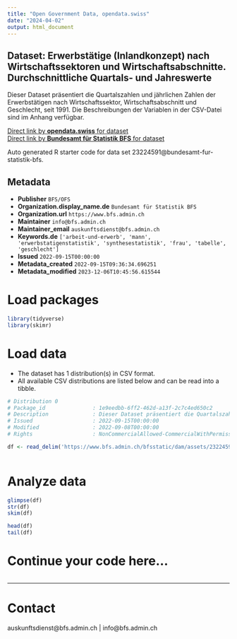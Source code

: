 ```yaml
---
title: "Open Government Data, opendata.swiss"
date: "2024-04-02"
output: html_document
---
```


## Dataset: Erwerbstätige (Inlandkonzept) nach Wirtschaftssektoren und Wirtschaftsabschnitte. Durchschnittliche Quartals- und Jahreswerte

Dieser Dataset präsentiert die Quartalszahlen und jährlichen Zahlen der Erwerbstätigen nach Wirtschaftssektor, Wirtschaftsabschnitt und Geschlecht, seit 1991. Die Beschreibungen der Variablen in der CSV-Datei sind im Anhang verfügbar.

[Direct link by **opendata.swiss** for dataset](https://opendata.swiss/de/dataset/erwerbstatige-inlandkonzept-nach-wirtschaftssektoren-und-wirtschaftsabschnitte-durchschnittlich3)<br>
[Direct link by **Bundesamt für Statistik BFS** for dataset](https://www.bfs.admin.ch/asset/de/ts-x-03.02.01.08)

Auto generated R starter code for data set 23224591@bundesamt-fur-statistik-bfs.

## Metadata

- **Publisher** `BFS/OFS`
- **Organization.display_name.de** `Bundesamt für Statistik BFS`
- **Organization.url** `https://www.bfs.admin.ch`
- **Maintainer** `info@bfs.admin.ch`
- **Maintainer_email** `auskunftsdienst@bfs.admin.ch`
- **Keywords.de** `['arbeit-und-erwerb', 'mann', 'erwerbstatigenstatistik', 'synthesestatistik', 'frau', 'tabelle', 'geschlecht']`
- **Issued** `2022-09-15T00:00:00`
- **Metadata_created** `2022-09-15T09:36:34.696251`
- **Metadata_modified** `2023-12-06T10:45:56.615544`


# Load packages

```r

library(tidyverse)
library(skimr)

```

# Load data

-   The dataset has 1 distribution(s) in CSV format.
-   All available CSV distributions are listed below and can be read into a tibble.

```r

# Distribution 0
# Package_id               : 1e9eedbb-6ff2-462d-a13f-2c7c4ed650c2
# Description              : Dieser Dataset präsentiert die Quartalszahlen und jährlichen Zahlen der Erwerbstätigen nach Wirtschaftssektor, Wirtschaftsabschnitt und Geschlecht, seit 1991. Die Beschreibungen der Variablen in der CSV-Datei sind im Anhang verfügbar.
# Issued                   : 2022-09-15T00:00:00
# Modified                 : 2022-09-08T00:00:00
# Rights                   : NonCommercialAllowed-CommercialWithPermission-ReferenceRequired

df <- read_delim('https://www.bfs.admin.ch/bfsstatic/dam/assets/23224595/master')



```

# Analyze data

```r

glimpse(df)
str(df)
skim(df)

head(df)
tail(df)

```

# Continue your code here...

```r

```

------------------------------------------------------------------------

# Contact

auskunftsdienst@bfs.admin.ch | info@bfs.admin.ch
